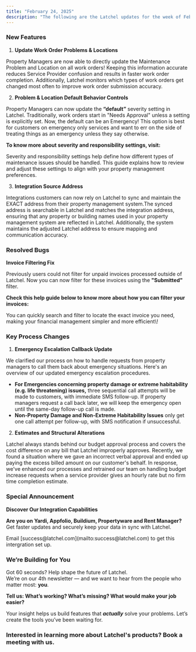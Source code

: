 ```yaml
---
title: "February 24, 2025"
description: "The following are the Latchel updates for the week of February 24, 2025."
---
```


### **New Features**

1. **Update Work Order Problems & Locations**

Property Managers are now able to directly update the Maintenance Problem and Location on all work orders\! Keeping this information accurate reduces Service Provider confusion and results in faster work order completion. Additionally, Latchel monitors which types of work orders get changed most often to improve work order submission accuracy.

2. **Problem & Location Default Behavior Controls**

Property Managers can now update the **“default”** severity setting in Latchel. Traditionally, work orders start in "Needs Approval" unless a setting is explicitly set. Now, the default can be an Emergency\! This option is best for customers on emergency only services and want to err on the side of treating things as an emergency unless they say otherwise.

**To know more about severity and responsibility settings, visit:**

<Card title="Managing Severity and Responsibility Settings" icon="chart-network" iconType="duotone" color="#ff9b8a" href="/s/topic/0TO5e000000h9wqGAA/Managing-Severity-and-Responsibility-Settings">
  Severity and responsibility settings help define how different types of maintenance issues should be handled.  This guide explains how to review and adjust these settings to align with your property management preferences.
</Card>

3. **Integration Source Address**

Integrations customers can now rely on Latchel to sync and maintain the EXACT address from their property management system.The synced address is searchable in Latchel and matches the integration address, ensuring that any property or building names used in your property management system are reflected in Latchel. Additionally, the system maintains the adjusted Latchel address to ensure mapping and communication accuracy.

### **Resolved Bugs**

**Invoice Filtering Fix**

Previously users could not filter for unpaid invoices processed outside of Latchel. Now you can now filter for these invoices using the **"Submitted"** filter.

**Check this help guide below to know more about how you can filter your invoices:**

<Card title="Methods of Searching Invoices" icon="file-invoice-dollar" iconType="duotone" color="#ff9b8a" href="/s/topic/0TO5e000000h9wqGAA/How-to-View-and-Search-for-Invoices">
  You can quickly search and filter to locate the exact invoice you need, making your financial management simpler and more efficient\!
</Card>

### **Key Process Changes**

1. **Emergency Escalation Callback Update**

We clarified our process on how to handle requests from property managers to call them back about emergency situations. Here's an overview of our updated emergency escalation procedures.

- **For Emergencies concerning property damage or extreme habitability (e.g. life threatening) issues,** three sequential call attempts will be made to customers, with immediate SMS follow-up. If property managers request a call back later, we will keep the emergency open until the same-day follow-up call is made.
- **Non-Property Damage and Non-Extreme Habitability Issues** only get one call attempt per follow-up, with SMS notification if unsuccessful.

2. **Estimates and Structural Alterations**

Latchel always stands behind our budget approval process and covers the cost difference on any bill that Latchel improperly approves. Recently, we found a situation where we gave an incorrect verbal approval and ended up paying the excess billed amount on our customer's behalf. In response, we've enhanced our processes and retrained our team on handling budget increase requests when a service provider gives an hourly rate but no firm time completion estimate.

### **Special Announcement**

**Discover Our Integration Capabilities**

**Are you on Yardi, Appfolio, Buildium, Propertyware and Rent Manager?** Get faster updates and securely keep your data in sync with Latchel.

<Tip>
  Email [success@latchel.com](mailto:success@latchel.com) to get this intergration set up.
</Tip>

### **We’re Building for You**

Got 60 seconds? Help shape the future of Latchel.\
We’re on our 4th newsletter — and we want to hear from the people who matter most: **you**.

**Tell us: What’s working? What’s missing? What would make your job easier?**

<CardGroup cols={2}>
  <Card title="Share your feedback here — it’s quick and impactful." icon="message-pen" iconType="duotone" color="#ff9b8a" horizontal href="https://forms.gle/fndzwWLczhkWjBQc8">
    
  </Card>
</CardGroup>

Your insight helps us build features that **_actually_** solve your problems. Let’s create the tools you’ve been waiting for.

### **Interested in learning more about Latchel's products? Book a meeting with us.**

<CardGroup cols={2}>
  <Card title="Get a Demo" icon="comments-question-check" iconType="duotone" color="#ff9b8a" horizontal href="https://latchel.com/demo-request-releases/">
    
  </Card>
</CardGroup>